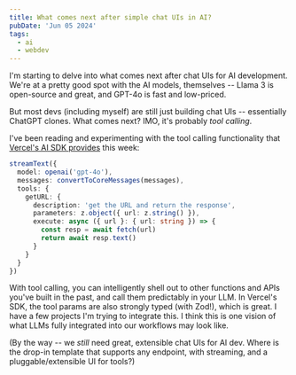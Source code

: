 ```yaml
---
title: What comes next after simple chat UIs in AI?
pubDate: 'Jun 05 2024'
tags:
  - ai
  - webdev
---
```


I'm starting to delve into what comes next after chat UIs for AI development. We're at a pretty good spot with the AI models, themselves -- Llama 3 is open-source and great, and GPT-4o is fast and low-priced.

But most devs (including myself) are still just building chat UIs -- essentially ChatGPT clones. What comes next? IMO, it's probably _tool calling_. 

I've been reading and experimenting with the tool calling functionality that [Vercel's AI SDK provides](https://sdk.vercel.ai/docs/ai-sdk-ui/chatbot-with-tool-calling) this week:

```typescript
streamText({
  model: openai('gpt-4o'),
  messages: convertToCoreMessages(messages),
  tools: {
    getURL: {
      description: 'get the URL and return the response',
      parameters: z.object({ url: z.string() }),
      execute: async ({ url }: { url: string }) => {
        const resp = await fetch(url)
        return await resp.text()
      }
    }
  }
})
```

With tool calling, you can intelligently shell out to other functions and APIs you've built in the past, and call them predictably in your LLM. In Vercel's SDK, the tool params are also strongly typed (with Zod!), which is great. I have a few projects I'm trying to integrate this. I think this is one vision of what LLMs fully integrated into our workflows may look like.

(By the way -- we _still_ need great, extensible chat UIs for AI dev. Where is the drop-in template that supports any endpoint, with streaming, and a pluggable/extensible UI for tools?)
